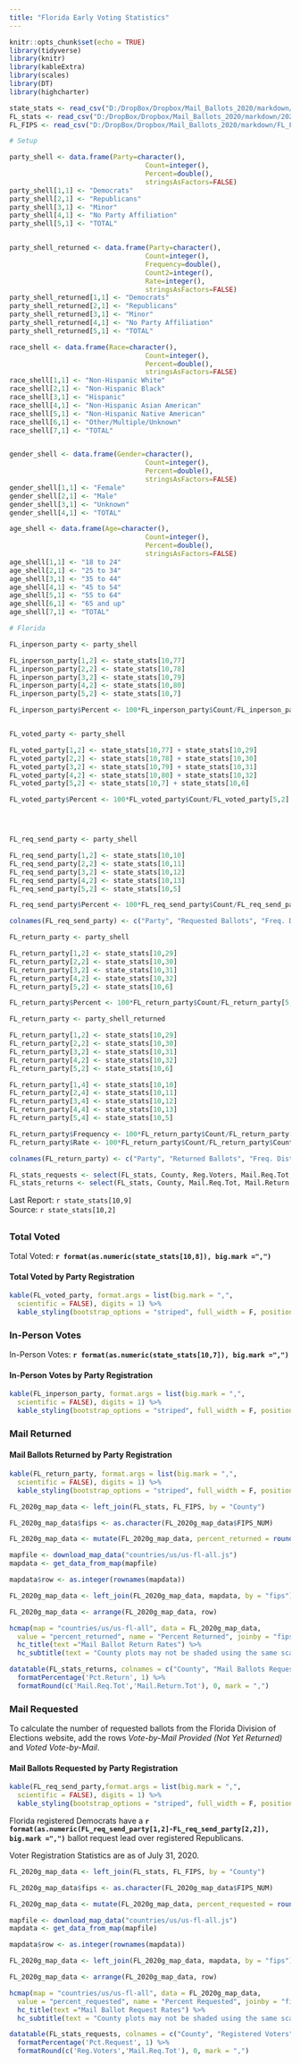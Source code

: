 ```yaml
---
title: "Florida Early Voting Statistics"
---
```

```r
knitr::opts_chunk$set(echo = TRUE)
library(tidyverse)
library(knitr)
library(kableExtra)
library(scales)
library(DT)
library(highcharter)

state_stats <- read_csv("D:/DropBox/Dropbox/Mail_Ballots_2020/markdown/2020G_Early_Vote.csv")
FL_stats <- read_csv("D:/DropBox/Dropbox/Mail_Ballots_2020/markdown/2020G_Early_Vote_FL.csv")
FL_FIPS <- read_csv("D:/DropBox/Dropbox/Mail_Ballots_2020/markdown/FL_FIPS.csv")

# Setup

party_shell <- data.frame(Party=character(),
                                  Count=integer(),
                                  Percent=double(),
                                  stringsAsFactors=FALSE)
party_shell[1,1] <- "Democrats"
party_shell[2,1] <- "Republicans"
party_shell[3,1] <- "Minor"
party_shell[4,1] <- "No Party Affiliation"
party_shell[5,1] <- "TOTAL"


party_shell_returned <- data.frame(Party=character(),
                                  Count=integer(),
                                  Frequency=double(),
                                  Count2=integer(),
                                  Rate=integer(),
                                  stringsAsFactors=FALSE)
party_shell_returned[1,1] <- "Democrats"
party_shell_returned[2,1] <- "Republicans"
party_shell_returned[3,1] <- "Minor"
party_shell_returned[4,1] <- "No Party Affiliation"
party_shell_returned[5,1] <- "TOTAL"

race_shell <- data.frame(Race=character(),
                                  Count=integer(),
                                  Percent=double(),
                                  stringsAsFactors=FALSE)
race_shell[1,1] <- "Non-Hispanic White"
race_shell[2,1] <- "Non-Hispanic Black"
race_shell[3,1] <- "Hispanic"
race_shell[4,1] <- "Non-Hispanic Asian American"
race_shell[5,1] <- "Non-Hispanic Native American"
race_shell[6,1] <- "Other/Multiple/Unknown"
race_shell[7,1] <- "TOTAL"


gender_shell <- data.frame(Gender=character(),
                                  Count=integer(),
                                  Percent=double(),
                                  stringsAsFactors=FALSE)
gender_shell[1,1] <- "Female"
gender_shell[2,1] <- "Male"
gender_shell[3,1] <- "Unknown"
gender_shell[4,1] <- "TOTAL"

age_shell <- data.frame(Age=character(),
                                  Count=integer(),
                                  Percent=double(),
                                  stringsAsFactors=FALSE)
age_shell[1,1] <- "18 to 24"
age_shell[2,1] <- "25 to 34"
age_shell[3,1] <- "35 to 44"
age_shell[4,1] <- "45 to 54"
age_shell[5,1] <- "55 to 64"
age_shell[6,1] <- "65 and up"
age_shell[7,1] <- "TOTAL"

# Florida

FL_inperson_party <- party_shell

FL_inperson_party[1,2] <- state_stats[10,77] 
FL_inperson_party[2,2] <- state_stats[10,78] 
FL_inperson_party[3,2] <- state_stats[10,79] 
FL_inperson_party[4,2] <- state_stats[10,80] 
FL_inperson_party[5,2] <- state_stats[10,7] 

FL_inperson_party$Percent <- 100*FL_inperson_party$Count/FL_inperson_party[5,2]


FL_voted_party <- party_shell

FL_voted_party[1,2] <- state_stats[10,77] + state_stats[10,29] 
FL_voted_party[2,2] <- state_stats[10,78] + state_stats[10,30] 
FL_voted_party[3,2] <- state_stats[10,79] + state_stats[10,31]
FL_voted_party[4,2] <- state_stats[10,80] + state_stats[10,32] 
FL_voted_party[5,2] <- state_stats[10,7] + state_stats[10,6]

FL_voted_party$Percent <- 100*FL_voted_party$Count/FL_voted_party[5,2]




FL_req_send_party <- party_shell

FL_req_send_party[1,2] <- state_stats[10,10] 
FL_req_send_party[2,2] <- state_stats[10,11] 
FL_req_send_party[3,2] <- state_stats[10,12] 
FL_req_send_party[4,2] <- state_stats[10,13] 
FL_req_send_party[5,2] <- state_stats[10,5] 

FL_req_send_party$Percent <- 100*FL_req_send_party$Count/FL_req_send_party[5,2]

colnames(FL_req_send_party) <- c("Party", "Requested Ballots", "Freq. Distribution")

FL_return_party <- party_shell

FL_return_party[1,2] <- state_stats[10,29] 
FL_return_party[2,2] <- state_stats[10,30] 
FL_return_party[3,2] <- state_stats[10,31] 
FL_return_party[4,2] <- state_stats[10,32] 
FL_return_party[5,2] <- state_stats[10,6] 

FL_return_party$Percent <- 100*FL_return_party$Count/FL_return_party[5,2]

FL_return_party <- party_shell_returned

FL_return_party[1,2] <- state_stats[10,29] 
FL_return_party[2,2] <- state_stats[10,30] 
FL_return_party[3,2] <- state_stats[10,31] 
FL_return_party[4,2] <- state_stats[10,32] 
FL_return_party[5,2] <- state_stats[10,6] 

FL_return_party[1,4] <- state_stats[10,10] 
FL_return_party[2,4] <- state_stats[10,11] 
FL_return_party[3,4] <- state_stats[10,12] 
FL_return_party[4,4] <- state_stats[10,13] 
FL_return_party[5,4] <- state_stats[10,5] 

FL_return_party$Frequency <- 100*FL_return_party$Count/FL_return_party[5,2]
FL_return_party$Rate <- 100*FL_return_party$Count/FL_return_party$Count2

colnames(FL_return_party) <- c("Party", "Returned Ballots", "Freq. Distribution", "Requested Ballots", "Return Rate")

FL_stats_requests <- select(FL_stats, County, Reg.Voters, Mail.Req.Tot, Pct.Request)
FL_stats_returns <- select(FL_stats, County, Mail.Req.Tot, Mail.Return.Tot, Pct.Return)
```
Last Report: `r state_stats[10,9]`  
Source:  `r state_stats[10,2]`

## {.tabset}

### Total Voted

Total Voted: **`r format(as.numeric(state_stats[10,8]), big.mark =",")`**

#### **Total Voted by Party Registration**

``` r
kable(FL_voted_party, format.args = list(big.mark = ",", 
  scientific = FALSE), digits = 1) %>%
  kable_styling(bootstrap_options = "striped", full_width = F, position = "left")
```

### In-Person Votes

In-Person Votes: **`r format(as.numeric(state_stats[10,7]), big.mark =",")`**

#### **In-Person Votes by Party Registration**

``` r
kable(FL_inperson_party, format.args = list(big.mark = ",", 
  scientific = FALSE), digits = 1) %>%
  kable_styling(bootstrap_options = "striped", full_width = F, position = "left")
```



### Mail Returned

#### Mail Ballots Returned by Party Registration

``` r
kable(FL_return_party, format.args = list(big.mark = ",", 
  scientific = FALSE), digits = 1) %>%
  kable_styling(bootstrap_options = "striped", full_width = F, position = "left")
```

``` r

FL_2020g_map_data <- left_join(FL_stats, FL_FIPS, by = "County")

FL_2020g_map_data$fips <- as.character(FL_2020g_map_data$FIPS_NUM)

FL_2020g_map_data <- mutate(FL_2020g_map_data, percent_returned = round(100*Pct.Return, digits = 1))

mapfile <- download_map_data("countries/us/us-fl-all.js")
mapdata <- get_data_from_map(mapfile)

mapdata$row <- as.integer(rownames(mapdata))

FL_2020g_map_data <- left_join(FL_2020g_map_data, mapdata, by = "fips")

FL_2020g_map_data <- arrange(FL_2020g_map_data, row)

hcmap(map = "countries/us/us-fl-all", data = FL_2020g_map_data,
  value = "percent_returned", name = "Percent Returned", joinby = "fips") %>%
  hc_title(text ="Mail Ballot Return Rates") %>%
  hc_subtitle(text = "County plots may not be shaded using the same scale")
```

``` r
datatable(FL_stats_returns, colnames = c("County", "Mail Ballots Requested", "Mail Ballots Returned", "Percent Returned"), rownames = F) %>%
  formatPercentage('Pct.Return', 1) %>%
  formatRound(c('Mail.Req.Tot','Mail.Return.Tot'), 0, mark = ",")
```

### Mail Requested

To calculate the number of requested ballots from the Florida Division of Elections website, add the rows *Vote-by-Mail Provided (Not Yet Returned)* and *Voted Vote-by-Mail*.

#### Mail Ballots Requested by Party Registration

``` r
kable(FL_req_send_party,format.args = list(big.mark = ",", 
  scientific = FALSE), digits = 1) %>%
  kable_styling(bootstrap_options = "striped", full_width = F, position = "left")
```

Florida registered Democrats have a **`r format(as.numeric(FL_req_send_party[1,2]-FL_req_send_party[2,2]), big.mark =",")`** ballot request lead over registered Republicans.

Voter Registration Statistics are as of July 31, 2020.

``` r

FL_2020g_map_data <- left_join(FL_stats, FL_FIPS, by = "County")

FL_2020g_map_data$fips <- as.character(FL_2020g_map_data$FIPS_NUM)

FL_2020g_map_data <- mutate(FL_2020g_map_data, percent_requested = round(100*Pct.Request, digits = 1))

mapfile <- download_map_data("countries/us/us-fl-all.js")
mapdata <- get_data_from_map(mapfile)

mapdata$row <- as.integer(rownames(mapdata))

FL_2020g_map_data <- left_join(FL_2020g_map_data, mapdata, by = "fips")

FL_2020g_map_data <- arrange(FL_2020g_map_data, row)

hcmap(map = "countries/us/us-fl-all", data = FL_2020g_map_data,
  value = "percent_requested", name = "Percent Requested", joinby = "fips") %>%
  hc_title(text ="Mail Ballot Request Rates") %>%
  hc_subtitle(text = "County plots may not be shaded using the same scale")

```

``` r
datatable(FL_stats_requests, colnames = c("County", "Registered Voters", "Mail Ballot Requests", "Percent Requested"), rownames = F) %>%
  formatPercentage('Pct.Request', 1) %>%
  formatRound(c('Reg.Voters','Mail.Req.Tot'), 0, mark = ",")
```
